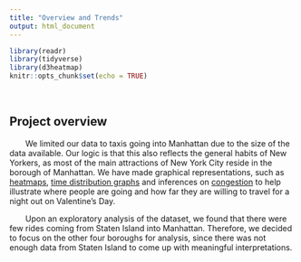 ```yaml
---
title: "Overview and Trends"
output: html_document
---
```


```r
library(readr)
library(tidyverse)
library(d3heatmap)
knitr::opts_chunk$set(echo = TRUE)
```
<p>
</br>
</p>

## Project overview
<head>  
  <style>  
    p { text-indent: 2.0em;}  
  </style>  
</head>
<p>
We limited our data to taxis going into Manhattan due to the size of the data available. Our logic is that this also reflects the general habits of New Yorkers, as most of the main attractions of New York City reside in the borough of Manhattan. We have made graphical representations, such as [heatmaps](heatmaps.html), [time distribution graphs](timedist.html) and inferences on [congestion](congestion.html) to help illustrate where people are going and how far they are willing to travel for a night out on Valentine's Day.
<head>  
  <style>  
    p { text-indent: 2.0em;}  
  </style>  
</head>
<p>
Upon an exploratory analysis of the dataset, we found that there were few rides coming from Staten Island into Manhattan. Therefore, we decided to focus on the other four boroughs for analysis, since there was not enough data from Staten Island to come up with meaningful interpretations.
</p>




